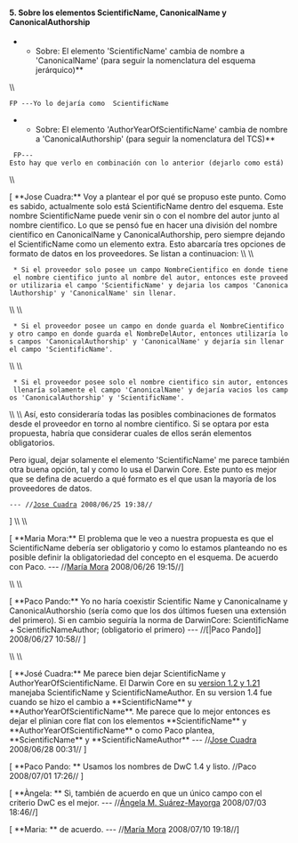 ====  5. Sobre los elementos ScientificName, CanonicalName y CanonicalAuthorship====

**Sobre: El elemento 'ScientificName' cambia de nombre a 'CanonicalName' (para seguir la nomenclatura del esquema jerárquico)**
\\
 FP ---Yo lo dejaría como  ScientificName

**Sobre: El elemento 'AuthorYearOfScientificName' cambia de nombre a 'CanonicalAuthorship' (para seguir la nomenclatura del TCS)**
  FP---Esto hay que verlo en combinación con lo anterior (dejarlo como está)

\\


[ **Jose Cuadra:** Voy a plantear el por qué se propuso este punto. Como es sabido, actualmente solo está ScientificName dentro del esquema. Este nombre ScientificName puede venir sin o con el nombre del autor junto al nombre cientifico. Lo que se pensó fue en hacer una división del nombre científico en CanonicalName y CanonicalAuthorship, pero siempre dejando el ScientificName como un elemento extra. Esto abarcaría tres opciones de formato de datos en los proveedores. Se listan a continuacion:
\\ \\
  * Si el proveedor solo posee un campo NombreCientifico en donde tiene el nombre cientifico junto al nombre del autor, entonces este proveedor utilizaria el campo 'ScientificName' y dejaria los campos 'CanonicalAuthorship' y 'CanonicalName' sin llenar.
\\ \\
  * Si el proveedor posee un campo en donde guarda el NombreCientifico y otro campo en donde guarda el NombreDelAutor, entonces utilizaría los campos 'CanonicalAuthorship' y 'CanonicalName' y dejaría sin llenar el campo 'ScientificName'. 
\\ \\
  * Si el proveedor posee solo el nombre cientifico sin autor, entonces llenaría solamente el campo 'CanonicalName' y dejaría vacios los campos 'CanonicalAuthorship' y 'ScientificName'.
\\ \\
Así, esto consideraría todas las posibles combinaciones de formatos desde el proveedor en torno al nombre cientifico. Si se optara por esta propuesta, habría que considerar cuales de ellos serán elementos obligatorios.

Pero igual, dejar solamente el elemento 'ScientificName' me parece también otra buena opción, tal y como lo usa el Darwin Core. Este punto es mejor que se defina de acuerdo a qué formato es el que usan la mayoría de los proveedores de datos.

 --- //[[jcuadra@inbio.ac.cr|Jose Cuadra]] 2008/06/25 19:38//
]
\\
\\

[ **Maria Mora:** El problema que le veo a nuestra propuesta es que el ScientificName debería ser obligatorio y como lo estamos planteando no es posible definir la obligatoriedad del concepto en el esquema. De acuerdo con Paco.  --- //[[mmora@inbio.ac.cr|María Mora]] 2008/06/26 19:15//]

\\
\\

[ **Paco Pando:** Yo no haría coexistir Scientific Name y Canonicalname y CanonicalAuthorshio (sería como que los dos últimos fuesen una extensión del primero). Si en cambio seguiría la norma  de DarwinCore:  ScientificName + ScientificNameAuthor; (obligatorio el primero) --- //[|Paco Pando]] 2008/06/27 10:58// ]

\\
\\

[ **José Cuadra:** Me parece bien dejar ScientificName y AuthorYearOfScientificName. El Darwin Core en su [[http://wiki.tdwg.org/twiki/bin/view/DarwinCore/DarwinCoreVersions|version 1.2 y 1.21]] manejaba ScientificName y ScientificNameAuthor. En su version 1.4 fue cuando se hizo el cambio a **ScientificName** y **AuthorYearOfScientificName**. Me parece que lo mejor entonces es dejar el plinian core flat con los elementos **ScientificName** y **AuthorYearOfScientificName** o como Paco plantea, **ScientificName** y **ScientificNameAuthor**  --- //[[jcuadra@inbio.ac.cr|Jose Cuadra]] 2008/06/28 00:31// ]

[ **Paco Pando: ** Usamos los nombres de DwC 1.4 y listo. //Paco 2008/07/01 17:26// ]

[ **Àngela: ** Sì, también de acuerdo en que un único campo con el criterio DwC es el mejor.  --- //[[amsuarez@humboldt.org.co|Ángela M. Suárez-Mayorga]] 2008/07/03 18:46//]

[ **Maria: ** de acuerdo. --- //[[mmora@inbio.ac.cr|María Mora]] 2008/07/10 19:18//]
